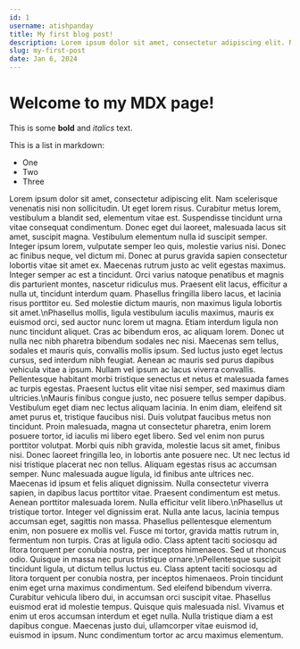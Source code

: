 ```yaml
---
id: 1
username: atishpanday
title: My first blog post!
description: Lorem ipsum dolor sit amet, consectetur adipiscing elit. Nam scelerisque venenatis nisi non sollicitudin. Ut eget lorem risus. Curabitur metus lorem, vestibulum a blandit sed, elementum vitae est. Suspendisse tincidunt urna vitae consequat condimentum. Donec eget dui laoreet, malesuada lacus sit amet, suscipit magna. Vestibulum elementum nulla id suscipit semper.
slug: my-first-post
date: Jan 6, 2024
---
```

 
# Welcome to my MDX page!
 
This is some **bold** and _italics_ text.
 
This is a list in markdown:

- One
- Two
- Three

Lorem ipsum dolor sit amet, consectetur adipiscing elit. Nam scelerisque venenatis nisi non sollicitudin. Ut eget lorem risus. Curabitur metus lorem, vestibulum a blandit sed, elementum vitae est. Suspendisse tincidunt urna vitae consequat condimentum. Donec eget dui laoreet, malesuada lacus sit amet, suscipit magna. Vestibulum elementum nulla id suscipit semper. Integer ipsum lorem, vulputate semper leo quis, molestie varius nisi. Donec ac finibus neque, vel dictum mi. Donec at purus gravida sapien consectetur lobortis vitae sit amet ex. Maecenas rutrum justo ac velit egestas maximus. Integer semper ac est a tincidunt. Orci varius natoque penatibus et magnis dis parturient montes, nascetur ridiculus mus. Praesent elit lacus, efficitur a nulla ut, tincidunt interdum quam. Phasellus fringilla libero lacus, et lacinia risus porttitor eu. Sed molestie dictum mauris, non maximus ligula lobortis sit amet.\nPhasellus mollis, ligula vestibulum iaculis maximus, mauris ex euismod orci, sed auctor nunc lorem ut magna. Etiam interdum ligula non nunc tincidunt aliquet. Cras ac bibendum eros, ac aliquam lorem. Donec ut nulla nec nibh pharetra bibendum sodales nec nisi. Maecenas sem tellus, sodales et mauris quis, convallis mollis ipsum. Sed luctus justo eget lectus cursus, sed interdum nibh feugiat. Aenean ac mauris sed purus dapibus vehicula vitae a ipsum. Nullam vel ipsum ac lacus viverra convallis. Pellentesque habitant morbi tristique senectus et netus et malesuada fames ac turpis egestas. Praesent luctus elit vitae nisi semper, sed maximus diam ultricies.\nMauris finibus congue justo, nec posuere tellus semper dapibus. Vestibulum eget diam nec lectus aliquam lacinia. In enim diam, eleifend sit amet purus et, tristique faucibus nisi. Duis volutpat faucibus metus non tincidunt. Proin malesuada, magna ut consectetur pharetra, enim lorem posuere tortor, id iaculis mi libero eget libero. Sed vel enim non purus porttitor volutpat. Morbi quis nibh gravida, molestie lacus sit amet, finibus nisi. Donec laoreet fringilla leo, in lobortis ante posuere nec. Ut nec lectus id nisi tristique placerat nec non tellus. Aliquam egestas risus ac accumsan semper. Nunc malesuada augue ligula, id finibus ante ultrices nec. Maecenas id ipsum et felis aliquet dignissim. Nulla consectetur viverra sapien, in dapibus lacus porttitor vitae. Praesent condimentum est metus. Aenean porttitor malesuada lorem. Nulla efficitur velit libero.\nPhasellus ut tristique tortor. Integer vel dignissim erat. Nulla ante lacus, lacinia tempus accumsan eget, sagittis non massa. Phasellus pellentesque elementum enim, non posuere ex mollis vel. Fusce mi tortor, gravida mattis rutrum in, fermentum non turpis. Cras at ligula odio. Class aptent taciti sociosqu ad litora torquent per conubia nostra, per inceptos himenaeos. Sed ut rhoncus odio. Quisque in massa nec purus tristique ornare.\nPellentesque suscipit tincidunt ligula, ut dictum tellus luctus eu. Class aptent taciti sociosqu ad litora torquent per conubia nostra, per inceptos himenaeos. Proin tincidunt enim eget urna maximus condimentum. Sed eleifend bibendum viverra. Curabitur vehicula libero dui, in accumsan orci suscipit vitae. Phasellus euismod erat id molestie tempus. Quisque quis malesuada nisl. Vivamus et enim ut eros accumsan interdum et eget nulla. Nulla tristique diam a est dapibus congue. Maecenas justo dui, ullamcorper vitae euismod id, euismod in ipsum. Nunc condimentum tortor ac arcu maximus elementum.